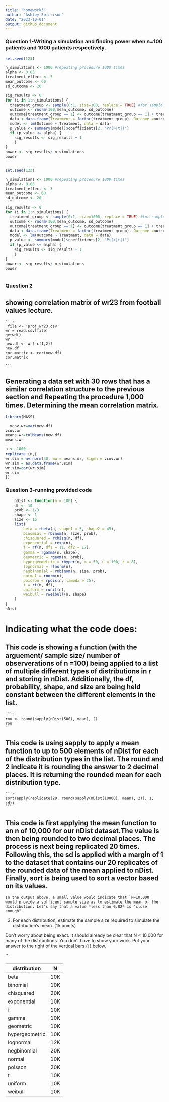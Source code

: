 ---
title: "homework3"
author: "Ashley Spirrison"
date: "2023-10-01"
output: github_document
---

### Question 1-Writing a simulation and finding power when n=100 patients and 1000 patients respectively.



```{r}
set.seed(123)

n_simulations <- 1000 #repeating procedure 1000 times 
alpha <- 0.05
treatment_effect <- 5
mean_outcome <- 60
sd_outcome <- 20

sig_results <- 0
for (i in 1:n_simulations) {
  treatment_group <- sample(0:1, size=100, replace = TRUE) #for sample size of 100 patients 
  outcome <- rnorm(100,mean_outcome, sd_outcome)
  outcome[treatment_group == 1] <- outcome[treatment_group == 1] + treatment_effect
  data <-data.frame(Treatment = factor(treatment_group), Outcome =outcome)
  model <- lm(Outcome ~ Treatment, data = data)
  p_value <- summary(model)$coefficients[2, "Pr(>|t|)"]
  if (p_value <= alpha) { 
    sig_results <- sig_results + 1
    }
}
power <- sig_results/ n_simulations
power
 

```
```{r}
set.seed(123)

n_simulations <- 1000 #repeating procedure 1000 times 
alpha <- 0.05
treatment_effect <- 5
mean_outcome <- 60
sd_outcome <- 20

sig_results <- 0
for (i in 1:n_simulations) {
  treatment_group <- sample(0:1, size=1000, replace = TRUE) #for sample size of 1000 patients 
  outcome <- rnorm(100,mean_outcome, sd_outcome)
  outcome[treatment_group == 1] <- outcome[treatment_group == 1] + treatment_effect
  data <-data.frame(Treatment = factor(treatment_group), Outcome =outcome)
  model <- lm(Outcome ~ Treatment, data = data)
  p_value <- summary(model)$coefficients[2, "Pr(>|t|)"]
  if (p_value <= alpha) { 
    sig_results <- sig_results + 1
    }
}
power <- sig_results/ n_simulations
power
 

```

### Question 2
## showing correlation matrix of wr23 from football values lecture.



    ```{r}
     file <- 'proj_wr23.csv'
    wr = read.csv(file)
    getwd()
    wr
    new.df <- wr[-c(1,2)]
    new.df
    cor.matrix <- cor(new.df)
    cor.matrix

    ```

## Generating a data set with 30 rows that has a similar correlation structure to the previous section and Repeating the procedure 1,000 times. Determining the mean correlation matrix.
```{r}
library(MASS)

  vcov.wr=var(new.df)
vcov.wr
means.wr=colMeans(new.df)
means.wr

n <- 1000
replicate (n,{
wr.sim = mvrnorm(30, mu = means.wr, Sigma = vcov.wr) 
wr.sim = as.data.frame(wr.sim) 
wr.sim=cor(wr.sim)
wr.sim
})

```



### Question 3-running provided code



```{r}
    nDist <- function(n = 100) {
    df <- 10
    prob <- 1/3
    shape <- 1
    size <- 16
    list(
        beta = rbeta(n, shape1 = 5, shape2 = 45),
        binomial = rbinom(n, size, prob),
        chisquared = rchisq(n, df),
        exponential = rexp(n),
        f = rf(n, df1 = 11, df2 = 17),
        gamma = rgamma(n, shape),
        geometric = rgeom(n, prob),
        hypergeometric = rhyper(n, m = 50, n = 100, k = 8),
        lognormal = rlnorm(n),
        negbinomial = rnbinom(n, size, prob),
        normal = rnorm(n),
        poisson = rpois(n, lambda = 25),
        t = rt(n, df),
        uniform = runif(n),
        weibull = rweibull(n, shape)
    )
}
nDist 
```

# Indicating what the code does: 
## This code is showing a function (with the arguement/ sample size/ number of observerations of n =100) being applied to a list of multiple different types of distributions in r and storing in nDist. Additionally, the df, probability, shape, and size are being held constant between the different elements in the list. 


    ```{r}
    rou <- round(sapply(nDist(500), mean), 2)
    rou
    ```

## This code is using sapply to apply a mean function to up to 500 elements of nDist for each of the distribution types in the list. The round and 2 indicate it is rounding the answer to 2 decimal places. It is returning the rounded mean for each distribution type.  


    ```{r}
    sort(apply(replicate(20, round(sapply(nDist(10000), mean), 2)), 1, sd))
    ```

## This code is first applying the mean function to an n of 10,000 for our nDist dataset.The value is then being rounded to two decimal places. The process is next being replicated 20 times. Following this, the sd is applied with a margin of 1 to the dataset that contains our 20 replicates of the rounded data of the mean applied to nDist. Finally, sort is being used to sort a vector based on its values.  


    In the output above, a small value would indicate that `N=10,000` would provide a sufficent sample size as to estimate the mean of the distribution. Let's say that a value *less than 0.02* is "close enough".

3.  For each distribution, estimate the sample size required to simulate the distribution's mean. (15 points)

Don't worry about being exact. It should already be clear that N \< 10,000 for many of the distributions. You don't have to show your work. Put your answer to the right of the vertical bars (`|`) below.


```

| distribution   | N    |Outputs:
|----------------|----- |
| beta           | 10K  | 0
| binomial       | 10K  |0.017
| chisquared     | 20K  |0.04
| exponential    | 10K  |0.011
| f              | 10K  |0.007
| gamma          | 10K  |0.010 
| geometric      | 10K  |0.026
| hypergeometric | 10K  |0.01
| lognormal      | 12K  |0.027
| negbinomial    | 20K  |0.09
| normal         | 10K  |0.011
| poisson        | 20K  |0.05
| t              | 10K  |0.011
| uniform        | 10K  |0.003
| weibull        | 10K |0.013
